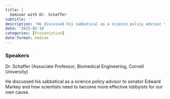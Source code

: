 ```yaml
---
title: |
  Seminar with Dr. Schaffer
subtitle: ''
description: 'He discussed his sabbatical as a science policy advisor to senator Edward Markey and how scientists need to become more effective lobbyists for our own cause.'
date: '2015-02-10'
categories: [Presentation]
date-format: medium 
---
```


### Speakers  
Dr. Schaffer (Associate Professor, Biomedical Engineering, Cornell University)

He discussed his sabbatical as a science policy advisor to senator Edward Markey and how scientists need to become more effective lobbyists for our own cause.

